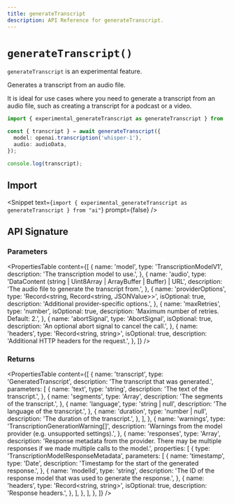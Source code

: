 ```yaml
---
title: generateTranscript
description: API Reference for generateTranscript.
---
```


# `generateTranscript()`

<Note type="warning">`generateTranscript` is an experimental feature.</Note>

Generates a transcript from an audio file.

It is ideal for use cases where you need to generate a transcript from an audio file,
such as creating a transcript for a podcast or a video.

```ts
import { experimental_generateTranscript as generateTranscript } from 'ai';

const { transcript } = await generateTranscript({
  model: openai.transcription('whisper-1'),
  audio: audioData,
});

console.log(transcript);
```

## Import

<Snippet
  text={`import { experimental_generateTranscript as generateTranscript } from "ai"`}
  prompt={false}
/>

## API Signature

### Parameters

<PropertiesTable
  content={[
    {
      name: 'model',
      type: 'TranscriptionModelV1',
      description: 'The transcription model to use.',
    },
    {
      name: 'audio',
      type: 'DataContent (string | Uint8Array<ArrayBufferLike> | ArrayBuffer | Buffer<ArrayBufferLike>) | URL',
      description: 'The audio file to generate the transcript from.',
    },
    {
      name: 'providerOptions',
      type: 'Record<string, Record<string, JSONValue>>',
      isOptional: true,
      description: 'Additional provider-specific options.',
    },
    {
      name: 'maxRetries',
      type: 'number',
      isOptional: true,
      description: 'Maximum number of retries. Default: 2.',
    },
    {
      name: 'abortSignal',
      type: 'AbortSignal',
      isOptional: true,
      description: 'An optional abort signal to cancel the call.',
    },
    {
      name: 'headers',
      type: 'Record<string, string>',
      isOptional: true,
      description: 'Additional HTTP headers for the request.',
    },
  ]}
/>

### Returns

<PropertiesTable
  content={[
    {
      name: 'transcript',
      type: 'GeneratedTranscript',
      description: 'The transcript that was generated.',
      parameters: [
        {
          name: 'text',
          type: 'string',
          description: 'The text of the transcript.',
        },
        {
          name: 'segments',
          type: 'Array<TranscriptSegment>',
          description: 'The segments of the transcript.',
        },
        {
          name: 'language',
          type: 'string | null',
          description: 'The language of the transcript.',
        },
        {
          name: 'duration',
          type: 'number | null',
          description: 'The duration of the transcript.',
        },
      ],
    },
    {
      name: 'warnings',
      type: 'TranscriptionGenerationWarning[]',
      description:
        'Warnings from the model provider (e.g. unsupported settings).',
    },
    {
      name: 'responses',
      type: 'Array<TranscriptionModelResponseMetadata>',
      description:
        'Response metadata from the provider. There may be multiple responses if we made multiple calls to the model.',
      properties: [
        {
          type: 'TranscriptionModelResponseMetadata',
          parameters: [
            {
              name: 'timestamp',
              type: 'Date',
              description: 'Timestamp for the start of the generated response.',
            },
            {
              name: 'modelId',
              type: 'string',
              description:
                'The ID of the response model that was used to generate the response.',
            },
            {
              name: 'headers',
              type: 'Record<string, string>',
              isOptional: true,
              description: 'Response headers.',
            },
          ],
        },
      ],
    },
  ]}
/>
